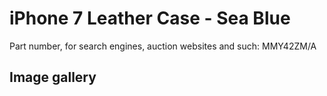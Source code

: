 
# iPhone 7 Leather Case - Sea Blue

Part number, for search engines, auction websites and such: MMY42ZM/A

## Image gallery

<div style={{ width: "768px" }}>
  <GalleryComponent
    images={[
      {
        original: "/everysource/MMY42.png",
        thumbnail: "/everypreview/MMY42.png",
      },
      {
        original: "/everysource/MMY42_AV1_GOLD.png",
        thumbnail: "/everypreview/MMY42_AV1_GOLD.png",
      },
      {
        original: "/everysource/MMY42_AV1_JET_BLACK.png",
        thumbnail: "/everypreview/MMY42_AV1_JET_BLACK.png",
      },
      {
        original: "/everysource/MMY42_AV1_RED.png",
        thumbnail: "/everypreview/MMY42_AV1_RED.png",
      },
      {
        original: "/everysource/MMY42_AV1_SILVER.png",
        thumbnail: "/everypreview/MMY42_AV1_SILVER.png",
      },
      {
        original: "/everysource/MMY42_AV2.png",
        thumbnail: "/everypreview/MMY42_AV2.png",
      }
    ]}
  />
</div>
